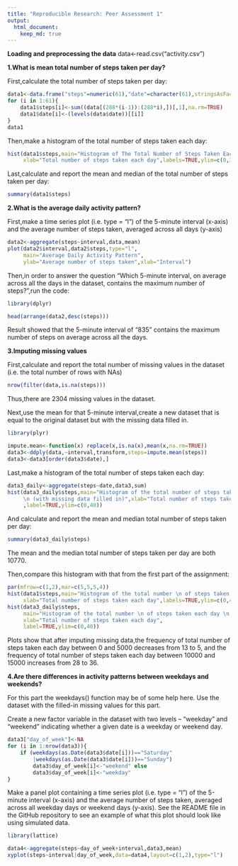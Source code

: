 ```yaml
---
title: "Reproducible Research: Peer Assessment 1"
output: 
  html_document:
    keep_md: true
---
```



**Loading and preprocessing the data**
data<-read.csv("activity.csv")


**1.What is mean total number of steps taken per day?**

First,calculate the total number of steps taken per day:
```r
data1<-data.frame("steps"=numeric(61),"date"=character(61),stringsAsFactors=FALSE)
for (i in 1:61){
    data1$steps[i]<-sum((data[(288*(i-1)):(288*i),])[,1],na.rm=TRUE)
    data1$date[i]<-(levels(data$date))[[i]]
}
data1
```

Then,make a histogram of the total number of steps taken each day:
```r
hist(data1$steps,main="Histogram of The Total Number of Steps Taken Each Day",
     xlab="Total number of steps taken each day",labels=TRUE,ylim=c(0,35))
```

Last,calculate and report the mean and median of the total number of steps taken per day:
```r
summary(data1$steps)
```


**2.What is the average daily activity pattern?**

First,make a time series plot (i.e. type = "l") of the 5-minute interval (x-axis) and the average number of steps taken, averaged across all days (y-axis)
```r
data2<-aggregate(steps~interval,data,mean)
plot(data2$interval,data2$steps,type="l",
     main="Average Daily Activity Pattern",
     ylab="Average number of steps taken",xlab="Interval")
```

Then,in order to answer the question "Which 5-minute interval, on average across all the days in the dataset, contains the maximum number of steps?",run the code:
```r
library(dplyr)
```
```r
head(arrange(data2,desc(steps)))
```
Result showed that the 5-minute interval of "835" contains the maximum number of steps on average across all the days.


**3.Imputing missing values**

First,calculate and report the total number of missing values in the dataset (i.e. the total number of rows with NAs)
```r
nrow(filter(data,is.na(steps)))
```

Thus,there are 2304 missing values in the dataset.

Next,use the mean for that 5-minute interval,create a new dataset that is equal to the original dataset but with the missing data filled in.
```r
library(plyr)
```
```r
impute.mean<-function(x) replace(x,is.na(x),mean(x,na.rm=TRUE))
data3<-ddply(data,~interval,transform,steps=impute.mean(steps))
data3<-data3[order(data3$date),]
```

Last,make a histogram of the total number of steps taken each day:
```r
data3_daily<-aggregate(steps~date,data3,sum)
hist(data3_daily$steps,main="Histogram of the total number of steps taken each day
     \n (with missing data filled in)",xlab="Total number of steps taken each day"
     ,label=TRUE,ylim=c(0,40))
```

And calculate and report the mean and median total number of steps taken per day:
```r
summary(data3_daily$steps)
```

The mean and the median total number of steps taken per day are both 10770.

Then,compare this histogram with that from the first part of the assignment:
```r
par(mfrow=c(1,2),mar=c(5,5,5,4))
hist(data1$steps,main="Histogram of the total number \n of steps taken each day",
     xlab="Total number of steps taken each day",labels=TRUE,ylim=c(0,40))
hist(data3_daily$steps,
     main="Histogram of the total number \n of steps taken each day \n (with missing data filled in)",
     xlab="Total number of steps taken each day",
     label=TRUE,ylim=c(0,40))
```

Plots show that after imputing missing data,the frequency of total number of steps taken each day between 0 and 5000 decreases from 13 to 5, and the frequency of total number of steps taken each day between 10000 and 15000 increases from 28 to 36. 


**4.Are there differences in activity patterns between weekdays and weekends?**

For this part the weekdays() function may be of some help here. Use the dataset with the filled-in missing values for this part.

Create a new factor variable in the dataset with two levels – “weekday” and “weekend” indicating whether a given date is a weekday or weekend day.
```r
data3["day_of_week"]<-NA
for (i in 1:nrow(data3)){
    if (weekdays(as.Date(data3$date[i]))=="Saturday" 
        |weekdays(as.Date(data3$date[i]))=="Sunday")
        data3$day_of_week[i]<-"weekend" else
        data3$day_of_week[i]<-"weekday"
}
```

Make a panel plot containing a time series plot (i.e. type = "l") of the 5-minute interval (x-axis) and the average number of steps taken, averaged across all weekday days or weekend days (y-axis). See the README file in the GitHub repository to see an example of what this plot should look like using simulated data.
```r
library(lattice)
```
```r
data4<-aggregate(steps~day_of_week+interval,data3,mean)
xyplot(steps~interval|day_of_week,data=data4,layout=c(1,2),type="l")
```